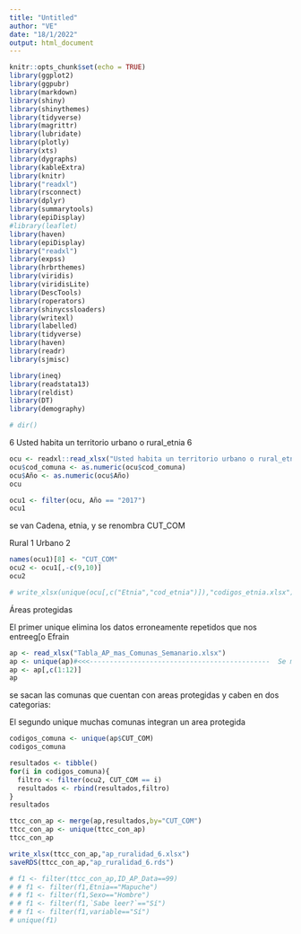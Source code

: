 ```yaml
---
title: "Untitled"
author: "VE"
date: "18/1/2022"
output: html_document
---
```


```r
knitr::opts_chunk$set(echo = TRUE)
library(ggplot2)
library(ggpubr)
library(markdown)
library(shiny)
library(shinythemes)
library(tidyverse)
library(magrittr)
library(lubridate)
library(plotly)
library(xts)
library(dygraphs)
library(kableExtra)
library(knitr)
library("readxl")
library(rsconnect)
library(dplyr)
library(summarytools)
library(epiDisplay)
#library(leaflet)
library(haven)
library(epiDisplay)
library("readxl")
library(expss)
library(hrbrthemes)
library(viridis)
library(viridisLite)
library(DescTools)
library(roperators)
library(shinycssloaders)
library(writexl)
library(labelled)
library(tidyverse)
library(haven)
library(readr)
library(sjmisc)

library(ineq)
library(readstata13)
library(reldist)
library(DT)
library(demography)
```

```r
# dir()
```

6 Usted habita un territorio urbano o rural_etnia 6

```r
ocu <- readxl::read_xlsx("Usted habita un territorio urbano o rural_etnia_1.xlsx")
ocu$cod_comuna <- as.numeric(ocu$cod_comuna)
ocu$Año <- as.numeric(ocu$Año)
ocu
```


```r
ocu1 <- filter(ocu, Año == "2017")
ocu1
```

se van Cadena, etnia, y se renombra CUT_COM

Rural	1
Urbano	2


```r
names(ocu1)[8] <- "CUT_COM"
ocu2 <- ocu1[,-c(9,10)]
ocu2
```


```r
# write_xlsx(unique(ocu[,c("Etnia","cod_etnia")]),"codigos_etnia.xlsx")
```

Áreas protegidas

El primer unique elimina los datos erroneamente repetidos que nos entreeg[o Efrain

```r
ap <- read_xlsx("Tabla_AP_mas_Comunas_Semanario.xlsx") 
ap <- unique(ap)#<<<---------------------------------------------  Se mantienen los datos únicos
ap <- ap[,c(1:12)]
ap
```

se sacan las comunas que cuentan con areas protegidas y caben en dos categorias:

El segundo unique muchas comunas integran un area protegida

```r
codigos_comuna <- unique(ap$CUT_COM)
codigos_comuna
```


```r
resultados <- tibble()
for(i in codigos_comuna){
  filtro <- filter(ocu2, CUT_COM == i)
  resultados <- rbind(resultados,filtro)
}
resultados
```

```r
ttcc_con_ap <- merge(ap,resultados,by="CUT_COM")
ttcc_con_ap <- unique(ttcc_con_ap)
ttcc_con_ap
```
```r
write_xlsx(ttcc_con_ap,"ap_ruralidad_6.xlsx")
saveRDS(ttcc_con_ap,"ap_ruralidad_6.rds")
```

```r
# f1 <- filter(ttcc_con_ap,ID_AP_Data==99)
# # f1 <- filter(f1,Etnia=="Mapuche")
# # f1 <- filter(f1,Sexo=="Hombre")
# # f1 <- filter(f1,`Sabe leer?`=="Sí")
# # f1 <- filter(f1,variable=="Sí")
# unique(f1)
```

 

